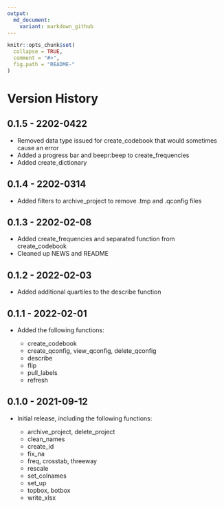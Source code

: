 ---
output:
  md_document:
    variant: markdown_github
---

<!-- README.md is generated from README.Rmd. Please edit that file -->

```{r, echo = FALSE}
knitr::opts_chunk$set(
  collapse = TRUE,
  comment = "#>",
  fig.path = "README-"
)
```

# Version History

## 0.1.5 - 2202-0422

* Removed data type issued for create_codebook that would sometimes cause an error
* Added a progress bar and beepr:beep to create_frequencies
* Added create_dictionary

## 0.1.4 - 2202-0314

* Added filters to archive_project to remove .tmp and .qconfig files

## 0.1.3 - 2202-02-08

* Added create_frequencies and separated function from create_codebook
* Cleaned up NEWS and README


## 0.1.2 - 2022-02-03

* Added additional quartiles to the describe function

## 0.1.1 - 2022-02-01

* Added the following functions:

  + create_codebook
  + create_qconfig, view_qconfig, delete_qconfig
  + describe
  + flip
  + pull_labels
  + refresh
  
## 0.1.0 - 2021-09-12

* Initial release, including the following functions:

  + archive_project, delete_project
  + clean_names
  + create_id
  + fix_na
  + freq, crosstab, threeway
  + rescale
  + set_colnames
  + set_up
  + topbox, botbox
  + write_xlsx



